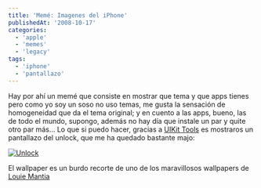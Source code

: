 ```yaml
---
title: 'Memé: Imagenes del iPhone'
publishedAt: '2008-10-17'
categories:
  - 'apple'
  - 'memes'
  - 'legacy'
tags:
  - 'iphone'
  - 'pantallazo'
---
```


Hay por ahí un memé que consiste en mostrar que tema y que apps tienes pero como yo soy un soso no uso temas, me gusta la sensación de homogeneidad que da el tema original; y en cuento a las apps, bueno, las de todo el mundo, supongo, además no hay día que instale un par y quite otro par más... Lo que si puedo hacer, gracias a [UIKit Tools](http://iphoneapps.es/2008/10/17/uikit-tools-capturas-de-pantalla-por-linea-de-comandos/) es mostraros un pantallazo del unlock, que me ha quedado bastante majo:

[![](/static/images/legacy/img_0006.png 'Unlock')](/static/images/legacy/img_0006.png)

El wallpaper es un burdo recorte de uno de los maravillosos wallpapers de [Louie Mantia](http://www.louiemantia.com/desktops.htm)
